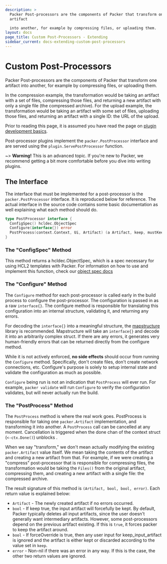 ```yaml
---
description: >
  Packer Post-processors are the components of Packer that transform one
  artifact

  into another, for example by compressing files, or uploading them.
layout: docs
page_title: Custom Post-Processors - Extending
sidebar_current: docs-extending-custom-post-processors
---
```


# Custom Post-Processors

Packer Post-processors are the components of Packer that transform one artifact
into another, for example by compressing files, or uploading them.

In the compression example, the transformation would be taking an artifact with
a set of files, compressing those files, and returning a new artifact with only
a single file (the compressed archive). For the upload example, the
transformation would be taking an artifact with some set of files, uploading
those files, and returning an artifact with a single ID: the URL of the upload.

Prior to reading this page, it is assumed you have read the page on [plugin
development basics](/docs/extending/plugins.html).

Post-processor plugins implement the `packer.PostProcessor` interface and are
served using the `plugin.ServePostProcessor` function.

\~&gt; **Warning!** This is an advanced topic. If you're new to Packer, we
recommend getting a bit more comfortable before you dive into writing plugins.

## The Interface

The interface that must be implemented for a post-processor is the
`packer.PostProcessor` interface. It is reproduced below for reference. The
actual interface in the source code contains some basic documentation as well
explaining what each method should do.

```go
type PostProcessor interface {
  ConfigSpec() hcldec.ObjectSpec
  Configure(interface{}) error
  PostProcess(context.Context, Ui, Artifact) (a Artifact, keep, mustKeep bool, err error)
}
```

### The "ConfigSpec" Method

This method returns a hcldec.ObjectSpec, which is a spec necessary for using
HCL2 templates with Packer. For information on how to use and implement this
function, check our
[object spec docs](https://www.packer.io/guides/hcl/component-object-spec)

### The "Configure" Method

The `Configure` method for each post-processor is called early in the build
process to configure the post-processor. The configuration is passed in as a
raw `interface{}`. The configure method is responsible for translating this
configuration into an internal structure, validating it, and returning any
errors.

For decoding the `interface{}` into a meaningful structure, the
[mapstructure](https://github.com/mitchellh/mapstructure) library is
recommended. Mapstructure will take an `interface{}` and decode it into an
arbitrarily complex struct. If there are any errors, it generates very
human-friendly errors that can be returned directly from the configure method.

While it is not actively enforced, **no side effects** should occur from
running the `Configure` method. Specifically, don't create files, don't create
network connections, etc. Configure's purpose is solely to setup internal state
and validate the configuration as much as possible.

`Configure` being run is not an indication that `PostProcess` will ever run.
For example, `packer validate` will run `Configure` to verify the configuration
validates, but will never actually run the build.

### The "PostProcess" Method

The `PostProcess` method is where the real work goes. PostProcess is
responsible for taking one `packer.Artifact` implementation, and transforming
it into another.
A `PostProcess` call can be cancelled at any moment. Cancellation is triggered
when the done chan of the context struct (`<-ctx.Done()`) unblocks .

When we say "transform," we don't mean actually modifying the existing
`packer.Artifact` value itself. We mean taking the contents of the artifact and
creating a new artifact from that. For example, if we were creating a
"compress" post-processor that is responsible for compressing files, the
transformation would be taking the `Files()` from the original artifact,
compressing them, and creating a new artifact with a single file: the
compressed archive.

The result signature of this method is `(Artifact, bool, bool, error)`. Each
return value is explained below:

- `Artifact` - The newly created artifact if no errors occurred.
- `bool` - If keep true, the input artifact will forcefully be kept. By default,
  Packer typically deletes all input artifacts, since the user doesn't
  generally want intermediary artifacts. However, some post-processors depend
  on the previous artifact existing. If this is `true`, it forces packer to
  keep the artifact around.
- `bool` - If forceOverride is true, then any user input for
  keep_input_artifact is ignored and the artifact is either kept or discarded
  according to the value set in `keep`.
- `error` - Non-nil if there was an error in any way. If this is the case,
  the other two return values are ignored.
